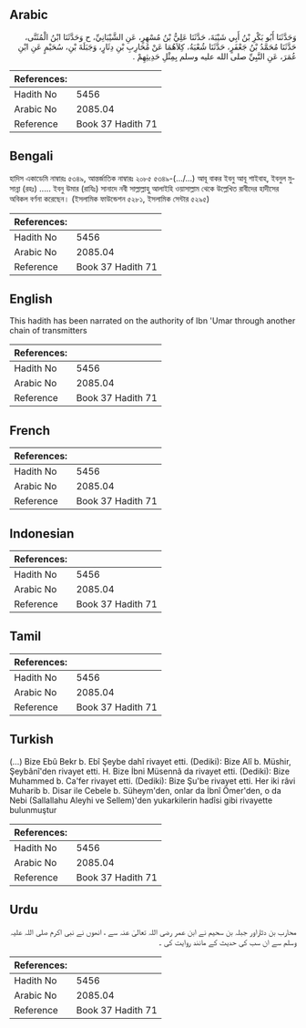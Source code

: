 ## Arabic


<div dir="rtl" lang="ar" style={{fontSize:'larger',backgroundColor:'#f8f9fa',padding:20}}>
وَحَدَّثَنَا أَبُو بَكْرِ بْنُ أَبِي شَيْبَةَ، حَدَّثَنَا عَلِيُّ بْنُ مُسْهِرٍ، عَنِ الشَّيْبَانِيِّ، ح وَحَدَّثَنَا ابْنُ الْمُثَنَّى، حَدَّثَنَا مُحَمَّدُ بْنُ جَعْفَرٍ، حَدَّثَنَا شُعْبَةُ، كِلاَهُمَا عَنْ مُحَارِبِ بْنِ دِثَارٍ، وَجَبَلَةَ بْنِ، سُحَيْمٍ عَنِ ابْنِ عُمَرَ، عَنِ النَّبِيِّ صلى الله عليه وسلم بِمِثْلِ حَدِيثِهِمْ ‏.‏
</div>
<div style={{backgroundColor:'#f8f9fa',padding:20, marginBottom: 10}}><table> <thead> <tr> <th>References:</th> <th></th> </tr> </thead> <tbody><tr><td>Hadith No</td><td>5456</td></tr><tr><td>Arabic No</td><td>2085.04</td></tr><tr><td>Reference</td><td>Book 37 Hadith 71</td></tr></tbody></table></div>

## Bengali


<div dir="ltr" lang="bn" style={{fontSize:'larger',backgroundColor:'#f8f9fa',padding:20}}>
হাদিস একাডেমি নাম্বারঃ ৫৩৪৯, আন্তর্জাতিক নাম্বারঃ ২০৮৫ ৫৩৪৯-(…/...) আবূ বাকর ইবনু আবূ শাইবাহ, ইবনুল মুসান্না (রহঃ) ..... ইবনু উমার (রাযিঃ) সানাদে নবী সাল্লাল্লাহু আলাইহি ওয়াসাল্লাম থেকে উল্লেখিত রাবীদের হাদীসের অবিকল বর্ণনা করেছেন। (ইসলামিক ফাউন্ডেশন ৫২৮১, ইসলামিক সেন্টার ৫২৯৫)
</div>
<div style={{backgroundColor:'#f8f9fa',padding:20, marginBottom: 10}}><table> <thead> <tr> <th>References:</th> <th></th> </tr> </thead> <tbody><tr><td>Hadith No</td><td>5456</td></tr><tr><td>Arabic No</td><td>2085.04</td></tr><tr><td>Reference</td><td>Book 37 Hadith 71</td></tr></tbody></table></div>

## English


<div dir="ltr" lang="en" style={{fontSize:'larger',backgroundColor:'#f8f9fa',padding:20}}>
This hadith has been narrated on the authority of Ibn 'Umar through another chain of transmitters
</div>
<div style={{backgroundColor:'#f8f9fa',padding:20, marginBottom: 10}}><table> <thead> <tr> <th>References:</th> <th></th> </tr> </thead> <tbody><tr><td>Hadith No</td><td>5456</td></tr><tr><td>Arabic No</td><td>2085.04</td></tr><tr><td>Reference</td><td>Book 37 Hadith 71</td></tr></tbody></table></div>

## French


<div dir="ltr" lang="fr" style={{fontSize:'larger',backgroundColor:'#f8f9fa',padding:20}}>

</div>
<div style={{backgroundColor:'#f8f9fa',padding:20, marginBottom: 10}}><table> <thead> <tr> <th>References:</th> <th></th> </tr> </thead> <tbody><tr><td>Hadith No</td><td>5456</td></tr><tr><td>Arabic No</td><td>2085.04</td></tr><tr><td>Reference</td><td>Book 37 Hadith 71</td></tr></tbody></table></div>

## Indonesian


<div dir="ltr" lang="id" style={{fontSize:'larger',backgroundColor:'#f8f9fa',padding:20}}>

</div>
<div style={{backgroundColor:'#f8f9fa',padding:20, marginBottom: 10}}><table> <thead> <tr> <th>References:</th> <th></th> </tr> </thead> <tbody><tr><td>Hadith No</td><td>5456</td></tr><tr><td>Arabic No</td><td>2085.04</td></tr><tr><td>Reference</td><td>Book 37 Hadith 71</td></tr></tbody></table></div>

## Tamil


<div dir="ltr" lang="ta" style={{fontSize:'larger',backgroundColor:'#f8f9fa',padding:20}}>

</div>
<div style={{backgroundColor:'#f8f9fa',padding:20, marginBottom: 10}}><table> <thead> <tr> <th>References:</th> <th></th> </tr> </thead> <tbody><tr><td>Hadith No</td><td>5456</td></tr><tr><td>Arabic No</td><td>2085.04</td></tr><tr><td>Reference</td><td>Book 37 Hadith 71</td></tr></tbody></table></div>

## Turkish


<div dir="ltr" lang="tr" style={{fontSize:'larger',backgroundColor:'#f8f9fa',padding:20}}>
(…) Bize Ebû Bekr b. Ebî Şeybe dahî rivayet etti. (Dediki): Bize Alî b. Müshir, Şeybânî'den rivayet etti. H. Bize İbni Müsennâ da rivayet etti. (Dediki): Bize Muhammed b. Ca'fer rivayet etti. (Dediki): Bize Şu'be rivayet etti. Her iki râvi Muharib b. Disar ile Cebele b. Süheym'den, onlar da İbnî Ömer'den, o da Nebi (Sallallahu Aleyhi ve Sellem)'den yukarkilerin hadîsi gibi rivayette bulunmuştur
</div>
<div style={{backgroundColor:'#f8f9fa',padding:20, marginBottom: 10}}><table> <thead> <tr> <th>References:</th> <th></th> </tr> </thead> <tbody><tr><td>Hadith No</td><td>5456</td></tr><tr><td>Arabic No</td><td>2085.04</td></tr><tr><td>Reference</td><td>Book 37 Hadith 71</td></tr></tbody></table></div>

## Urdu


<div dir="rtl" lang="ur" style={{fontSize:'larger',backgroundColor:'#f8f9fa',padding:20}}>
محارب بن دثاراور جبلہ بن سحیم نے ابن عمر رضی اللہ تعالیٰ عنہ سے ، انھوں نے نبی اکرم صلی اللہ علیہ وسلم سے ان سب کی حدیث کے مانند روایت کی ۔
</div>
<div style={{backgroundColor:'#f8f9fa',padding:20, marginBottom: 10}}><table> <thead> <tr> <th>References:</th> <th></th> </tr> </thead> <tbody><tr><td>Hadith No</td><td>5456</td></tr><tr><td>Arabic No</td><td>2085.04</td></tr><tr><td>Reference</td><td>Book 37 Hadith 71</td></tr></tbody></table></div>
